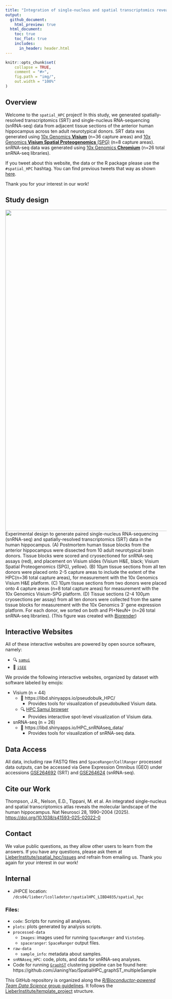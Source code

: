```yaml
---
title: "Integration of single-nucleus and spatial transcriptomics reveals the molecular landscape of the human hippocampus"
output:
  github_document:
    html_preview: true
  html_document:
    toc: true
    toc_flot: true
    includes:
      in_header: header.html
---
```


<!-- README.md is generated from README.Rmd. Please edit that file -->

```r
knitr::opts_chunk$set(
    collapse = TRUE,
    comment = "#>",
    fig.path = "img/",
    out.width = "100%"
)
```

## Overview
Welcome to the `spatial_HPC` project! In this study, we generated spatially-resolved transcriptomics (SRT) and single-nucleus RNA-sequencing (snRNA-seq) data from adjacent tissue sections of the anterior human hippocampus across ten adult neurotypical donors. SRT data was generated using [10x
Genomics
**Visium**](https://www.10xgenomics.com/products/spatial-gene-expression) (n=36 capture areas) and [10x Genomics **Visium Spatial Proteogenomics**
(SPG)](https://www.10xgenomics.com/products/spatial-proteogenomics) (n=8 capture areas). snRNA-seq data was generated using [10x
Genomics
**Chromium**](https://www.10xgenomics.com/products/single-cell-gene-expression) (n=26 total snRNA-seq libraries).

If you tweet about this website, the data or the R package please use
the <code>\#spatial_HPC</code> hashtag. You can find previous tweets
that way as shown
<a href="https://twitter.com/search?q=%23spatialDLPFC&src=typed_query">here</a>.

Thank you for your interest in our work!

## Study design

<img src="https://research.libd.org/spatial_hpc/img/Copy%20of%20HPC%20figure%201.png" width="1000px" align="left" />

Experimental design to generate paired single-nucleus RNA-sequencing (snRNA-seq) and spatially-resolved transcriptomics (SRT) data in the human hippocampus.
(A) Postmortem human tissue blocks from the anterior hippocampus were dissected from 10 adult neurotypical brain donors. Tissue blocks were scored and cryosectioned for snRNA-seq assays (red), and placement on Visium slides (Visium H&E, black; Visium Spatial Proteogenomics (SPG), yellow).
(B) 10μm tissue sections from all ten donors were placed onto 2-5 capture areas to include the extent of the HPC(n=36 total capture areas), for measurement with the 10x Genomics Visium H&E platform.
(C) 10μm tissue sections from two donors were placed onto 4 capture areas (n=8 total capture areas) for measurement with the 10x Genomics Visium-SPG platform.
(D) Tissue sections (2-4 100μm cryosections per assay) from all ten donors were collected from the same tissue blocks for  measurement with the 10x Genomics 3’ gene expression platform. For each donor, we sorted on both and PI+NeuN+ (n=26 total snRNA-seq libraries). (This figure was created with [Biorender](https://biorender.com))

## Interactive Websites

All of these interactive websites are powered by open source software, namely:

* 🔍 [`samui`](http://dx.doi.org/10.1017/S2633903X2300017X) 
* 👀 [`iSEE`](https://doi.org/10.12688%2Ff1000research.14966.1)

We provide the following interactive websites, organized by dataset with software labeled by emojis:

* Visium (n = 44)
  - 👀 https://libd.shinyapps.io/pseudobulk_HPC/
    - Provides tools for visualization of pseudobulked Visium data. 
  - 🔍 [HPC Samui browser](https://samuibrowser.com/from?url=data.libd.org/samuibrowser/&s=Br3942&s=Br8325&s=Br2720&s=Br2743&s=Br3942-VSPG&s=Br6423&s=Br6432&s=Br6471&s=Br6522&s=Br8325-VSPG&s=Br8492&s=Br8667)
    - Provides interactive spot-level visualization of Visium data. 
* snRNA-seq (n = 26)
  - 👀 https://libd.shinyapps.io/HPC_snRNAseq_data/
    - Provides tools for visualization of snRNA-seq data.
    
## Data Access

All data, including raw FASTQ files and `SpaceRanger`/`CellRanger` processed data outputs, can be accessed via Gene Expression Omnibus (GEO) under accessions [GSE264692](https://www.ncbi.nlm.nih.gov/geo/query/acc.cgi?acc=GSE264692) (SRT) and [GSE264624](https://www.ncbi.nlm.nih.gov/geo/query/acc.cgi?acc=GSE264624) (snRNA-seq). 

## Cite our Work

Thompson, J.R., Nelson, E.D., Tippani, M. et al. An integrated single-nucleus and spatial transcriptomics atlas reveals the molecular landscape of the human hippocampus. Nat Neurosci 28, 1990–2004 (2025). [https://doi.org/10.1038/s41593-025-02022-0](https://doi.org/10.1038/s41593-025-02022-0)

## Contact

We value public questions, as they allow other users to learn from the
answers. If you have any questions, please ask them at
[LieberInstitute/spatial_hpc/issues](https://github.com/LieberInstitute/spatial_hpc/issues)
and refrain from emailing us. Thank you again for your interest in our
work!


## Internal

* JHPCE location: `/dcs04/lieber/lcolladotor/spatialHPC_LIBD4035/spatial_hpc`

### Files:

- `code`: Scripts for running all analyses.
- `plots`: plots generated by analysis scripts.
- `processed-data`
  - `Images`: images used for running `SpaceRanger` and `VistoSeg`.
  - `spaceranger`: `SpaceRanger` output files.
- `raw-data`
  - `sample_info`: metadata about samples.
- `snRNAseq_HPC`: code, plots, and data for snRNA-seq analyses.
- Code for running [`GraphST`](https://doi.org/10.1038/s41467-023-36796-3) clustering pipeline can be found here: https://github.com/JianingYao/SpatialHPC_graphST_multipleSample


This GitHub repository is organized along the [*R/Bioconductor-powered
Team Data Science* group
guidelines](https://lcolladotor.github.io/bioc_team_ds/organizing-your-work.html#.Yaf9fPHMIdk).
It follows the
[LieberInstitute/template_project](https://github.com/LieberInstitute/template_project)
structure.
